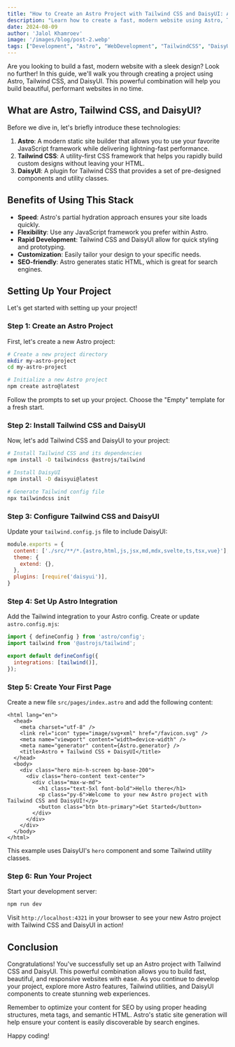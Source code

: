 ```yaml
---
title: "How to Create an Astro Project with Tailwind CSS and DaisyUI: A Beginner's Guide"
description: "Learn how to create a fast, modern website using Astro, Tailwind CSS, and DaisyUI. This beginner's guide walks you through project setup, installation, and creating your first page with this powerful tech stack for rapid web development."
date: 2024-08-09
author: 'Jalol Khamroev'
image: '/images/blog/post-2.webp'
tags: ["Development", "Astro", "WebDevelopment", "TailwindCSS", "DaisyUI"]
---
```


Are you looking to build a fast, modern website with a sleek design? Look no further! In this guide, we'll walk you through creating a project using Astro, Tailwind CSS, and DaisyUI. This powerful combination will help you build beautiful, performant websites in no time.

## What are Astro, Tailwind CSS, and DaisyUI?

Before we dive in, let's briefly introduce these technologies:

1. **Astro**: A modern static site builder that allows you to use your favorite JavaScript framework while delivering lightning-fast performance.
2. **Tailwind CSS**: A utility-first CSS framework that helps you rapidly build custom designs without leaving your HTML.
3. **DaisyUI**: A plugin for Tailwind CSS that provides a set of pre-designed components and utility classes.

## Benefits of Using This Stack

- **Speed**: Astro's partial hydration approach ensures your site loads quickly.
- **Flexibility**: Use any JavaScript framework you prefer within Astro.
- **Rapid Development**: Tailwind CSS and DaisyUI allow for quick styling and prototyping.
- **Customization**: Easily tailor your design to your specific needs.
- **SEO-friendly**: Astro generates static HTML, which is great for search engines.

## Setting Up Your Project

Let's get started with setting up your project!

### Step 1: Create an Astro Project

First, let's create a new Astro project:

```bash
# Create a new project directory
mkdir my-astro-project
cd my-astro-project

# Initialize a new Astro project
npm create astro@latest
```

Follow the prompts to set up your project. Choose the "Empty" template for a fresh start.

### Step 2: Install Tailwind CSS and DaisyUI

Now, let's add Tailwind CSS and DaisyUI to your project:

```bash
# Install Tailwind CSS and its dependencies
npm install -D tailwindcss @astrojs/tailwind

# Install DaisyUI
npm install -D daisyui@latest

# Generate Tailwind config file
npx tailwindcss init
```

### Step 3: Configure Tailwind CSS and DaisyUI

Update your `tailwind.config.js` file to include DaisyUI:

```javascript
module.exports = {
  content: ['./src/**/*.{astro,html,js,jsx,md,mdx,svelte,ts,tsx,vue}'],
  theme: {
    extend: {},
  },
  plugins: [require('daisyui')],
}
```

### Step 4: Set Up Astro Integration

Add the Tailwind integration to your Astro config. Create or update `astro.config.mjs`:

```javascript
import { defineConfig } from 'astro/config';
import tailwind from '@astrojs/tailwind';

export default defineConfig({
  integrations: [tailwind()],
});
```

### Step 5: Create Your First Page

Create a new file `src/pages/index.astro` and add the following content:

```astro
<html lang="en">
  <head>
    <meta charset="utf-8" />
    <link rel="icon" type="image/svg+xml" href="/favicon.svg" />
    <meta name="viewport" content="width=device-width" />
    <meta name="generator" content={Astro.generator} />
    <title>Astro + Tailwind CSS + DaisyUI</title>
  </head>
  <body>
    <div class="hero min-h-screen bg-base-200">
      <div class="hero-content text-center">
        <div class="max-w-md">
          <h1 class="text-5xl font-bold">Hello there</h1>
          <p class="py-6">Welcome to your new Astro project with Tailwind CSS and DaisyUI!</p>
          <button class="btn btn-primary">Get Started</button>
        </div>
      </div>
    </div>
  </body>
</html>
```

This example uses DaisyUI's `hero` component and some Tailwind utility classes.

### Step 6: Run Your Project

Start your development server:

```bash
npm run dev
```

Visit `http://localhost:4321` in your browser to see your new Astro project with Tailwind CSS and DaisyUI in action!

## Conclusion

Congratulations! You've successfully set up an Astro project with Tailwind CSS and DaisyUI. This powerful combination allows you to build fast, beautiful, and responsive websites with ease. As you continue to develop your project, explore more Astro features, Tailwind utilities, and DaisyUI components to create stunning web experiences.

Remember to optimize your content for SEO by using proper heading structures, meta tags, and semantic HTML. Astro's static site generation will help ensure your content is easily discoverable by search engines.

Happy coding!